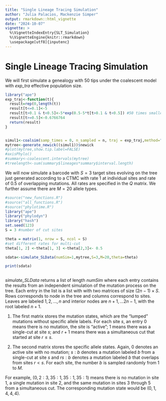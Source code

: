 ```yaml
---
title: "Single Lineage Tracing Simulation"
author: "Julia Palacios, Mackenzie Simper"
output: rmarkdown::html_vignette
date: "2024-10-07"
vignette: >
  %\VignetteIndexEntry{SLT_Simulation}
  %\VignetteEngine{knitr::rmarkdown}
  \usepackage[utf8]{inputenc}
---
```


Single Lineage Tracing Simulation
===================================

We will first simulate a genealogy with 50 tips under the coalescent model with *exp_tra* effective population size.


```r
library("ape")
exp_traj<-function(t){
  result=rep(0,length(t))
  result[t<=0.1]<-5
  result[t>0.1 & t<0.5]<-5*exp(0.5-5*t[t>0.1 & t<0.5]) #50 times smaller
  result[t>=0.5]<-0.6766764
  return(result)
}


simul1<-coalsim(samp_times = 0, n_sampled = n, traj = exp_traj,method="tt",val_upper=11)
mytree<-generate_newick((simul1))$newick
#plot(mytree,show.tip.label=FALSE)
#axisPhylo()
#summary<-coalescent.intervals(mytree)
#treelength<-sum(summary$lineages*summary$interval.length)
```

We will now simulate a barcode with $S=3$ target sites evolving on the tree just generated according to a CTMC with rate 1 at individual sites and rate of 0.5 of overlapping mutations. All rates are specified in the $Q$ matrix. We further assume there are $M=20$ allele types. 

```r

#source("new_functions.R")
#source("all_functions.R")
#source("phylotime.R")
library("ape")
library("phylodyn")
library("hash")
set.seed(123)
S = 3 #number of cut sites

theta = matrix(1, nrow = S, ncol = S)
#set different rates for multi-cut
theta[1, 2] <-theta[1, 3] <-theta[2,3]<- 0.5

sdata<-simulate_SLData(numSim=1,mytree,S=3,M=20,theta=theta)

print(sdata)
 

```


*simulate_SLData* returns a list of length $numSim$ where each entry contains the results from an independent simulation of the mutation process on the tree. Each entry in the list is a list with with two matrices of size $(2n - 1) \times S$.  Rows corresponds to node in the tree and columns correspond to sites. Leaves are labeled $1, 2, \dots, n$ and interior nodes are $n + 1, \dots 2n - 1$, with the root labeled $n + 1$. 

1. The first matrix stores the mutation states, which are the "lumped" mutations without specific allele labels. For each site $s$, an entry $0$ means there is no mutation, the site is "active"; $1$ means there was a single-cut at site $s$; and $r+1$ means there was a simultaneous cut that started at site $r \le s$.

2. The second matrix stores the specific allele states. Again, $0$ denotes an active site with no mutation; $s:b$ denotes a mutation labeled $b$ from a single-cut at site $s$ and $rs:b$ denotes a mutation labeled $b$ that overlaps from sites $r < s$. For each site, the number $b$ is sampled randomly from $1$ to $M$.

For example, $(0, 2:3, 35:1, 35:1, 35:1)$ means there is no mutation in site $1$, a single mutation in site $2$, and the same mutation in sites $3$ through $5$ from a simultaneous cut. The corresponding mutation state would be $(0, 1, 4, 4, 4)$.
